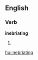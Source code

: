
==English==

===Verb===
'''inebriating'''

# {{present participle of|[[inebriate]]}}

[[hu:inebriating]]
